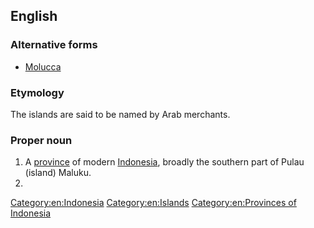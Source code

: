 ==English==

===Alternative forms===
* [[Molucca]] {{qualifier|dated}}

===Etymology===
The islands are said to be named {{etyl|ar|en}} {{m|ar|جَزِيرَات المَلِك|lit=king islands}} by Arab merchants.

===Proper noun===
{{wikipedia|Maluku Islands}}
{{en-proper noun}}

# A [[province]] of modern [[Indonesia]], broadly the southern part of Pulau (island) Maluku.
# {{synonym of|Moluccas|lang=en}}

[[Category:en:Indonesia]]
[[Category:en:Islands]]
[[Category:en:Provinces of Indonesia]]